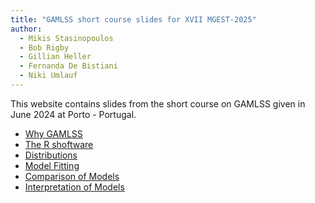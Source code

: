 ```yaml
---
title: "GAMLSS short course slides for XVII MGEST-2025"
author:
  - Mikis Stasinopoulos
  - Bob Rigby
  - Gillian Heller
  - Fernanda De Bistiani  
  - Niki Umlauf  
---
```


This website contains slides from the short course on GAMLSS given in June 2024 at Porto - Portugal.

-   [Why GAMLSS](Why_GAMLSS.qmd)
-   [The R shoftware](TheRsoftware.qmd)
-   [Distributions](Distributions.qmd)
-   [Model Fitting](fitting.qmd)
-   [Comparison of Models](comparison.qmd)
-   [Interpretation of Models](Interpret.qmd)
